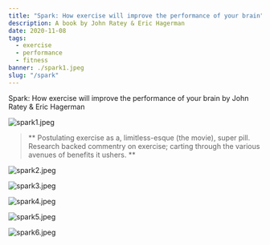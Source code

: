 ---
title: "Spark: How exercise will improve the performance of your brain"
description: A book by John Ratey & Eric Hagerman
date: 2020-11-08
tags:
  - exercise
  - performance
  - fitness
banner: ./spark1.jpeg
slug: "/spark"
---

Spark: How exercise will improve the performance of your brain by John Ratey & Eric Hagerman

![spark1.jpeg](spark1.jpeg)

> ** Postulating exercise as a, limitless-esque (the movie), super pill. Research backed commentry on exercise; carting through the various avenues of benefits it ushers. **

![spark2.jpeg](spark2.jpeg)

![spark3.jpeg](spark3.jpeg)

![spark4.jpeg](spark4.jpeg)

![spark5.jpeg](spark5.jpeg)

![spark6.jpeg](spark6.jpeg)

